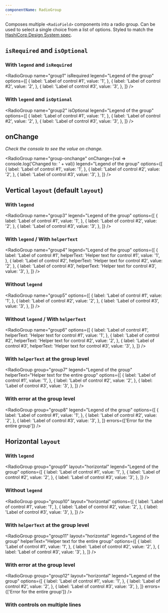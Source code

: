 ```yaml
---
componentName: RadioGroup
---
```


Composes multiple `<RadioField>` components into a radio group. Can be used to select a single choice from a list of options. Styled to match the [HashiCorp Design System spec](https://design-system-components-hashicorp.vercel.app/components/form/radio).

## `isRequired` and `isOptional`

### With `legend` and `isRequired`

<RadioGroup
	name="group1"
	isRequired
	legend="Legend of the group"
	options={[
		{
			label: 'Label of control #1',
			value: '1',
		},
		{
			label: 'Label of control #2',
			value: '2',
		},
		{
			label: 'Label of control #3',
			value: '3',
		},
	]}
/>

### With `legend` and `isOptional`

<RadioGroup
	name="group2"
	isOptional
	legend="Legend of the group"
	options={[
		{
			label: 'Label of control #1',
			value: '1',
		},
		{
			label: 'Label of control #2',
			value: '2',
		},
		{
			label: 'Label of control #3',
			value: '3',
		},
	]}
/>

## onChange

_Check the console to see the value on change._

<RadioGroup
	name="group-onchange"
	onChange={val => console.log('Changed to: ' + val)}
	legend="Legend of the group"
	options={[
		{
			label: 'Label of control #1',
			value: '1',
		},
		{
			label: 'Label of control #2',
			value: '2',
		},
		{
			label: 'Label of control #3',
			value: '3',
		},
	]}
/>

## Vertical `layout` (default `layout`)

### With `legend`

<RadioGroup
	name="group3"
	legend="Legend of the group"
	options={[
		{
			label: 'Label of control #1',
			value: '1',
		},
		{
			label: 'Label of control #2',
			value: '2',
		},
		{
			label: 'Label of control #3',
			value: '3',
		},
	]}
/>

### With `legend` / With `helperText`

<RadioGroup
	name="group4"
	legend="Legend of the group"
	options={[
		{
			label: 'Label of control #1',
			helperText: 'Helper text for control #1',
			value: '1',
		},
		{
			label: 'Label of control #2',
			helperText: 'Helper text for control #2',
			value: '2',
		},
		{
			label: 'Label of control #3',
			helperText: 'Helper text for control #3',
			value: '3',
		},
	]}
/>

### Without `legend`

<RadioGroup
	name="group5"
	options={[
		{
			label: 'Label of control #1',
			value: '1',
		},
		{
			label: 'Label of control #2',
			value: '2',
		},
		{
			label: 'Label of control #3',
			value: '3',
		},
	]}
/>

### Without `legend` / With `helperText`

<RadioGroup
	name="group6"
	options={[
		{
			label: 'Label of control #1',
			helperText: 'Helper text for control #1',
			value: '1',
		},
		{
			label: 'Label of control #2',
			helperText: 'Helper text for control #2',
			value: '2',
		},
		{
			label: 'Label of control #3',
			helperText: 'Helper text for control #3',
			value: '3',
		},
	]}
/>

### With `helperText` at the group level

<RadioGroup
	group="group7"
	legend="Legend of the group"
	helperText="Helper text for the entire group"
	options={[
		{
			label: 'Label of control #1',
			value: '1',
		},
		{
			label: 'Label of control #2',
			value: '2',
		},
		{
			label: 'Label of control #3',
			value: '3',
		},
	]}
/>

### With error at the group level

<RadioGroup
	group="group8"
	legend="Legend of the group"
	options={[
		{
			label: 'Label of control #1',
			value: '1',
		},
		{
			label: 'Label of control #2',
			value: '2',
		},
		{
			label: 'Label of control #3',
			value: '3',
		},
	]}
	errors={['Error for the entire group']}
/>

## Horizontal `layout`

### With `legend`

<RadioGroup
	group="group9"
	layout="horizontal"
	legend="Legend of the group"
	options={[
		{
			label: 'Label of control #1',
			value: '1',
		},
		{
			label: 'Label of control #2',
			value: '2',
		},
		{
			label: 'Label of control #3',
			value: '3',
		},
	]}
/>

### Without `legend`

<RadioGroup
	group="group10"
	layout="horizontal"
	options={[
		{
			label: 'Label of control #1',
			value: '1',
		},
		{
			label: 'Label of control #2',
			value: '2',
		},
		{
			label: 'Label of control #3',
			value: '3',
		},
	]}
/>

### With `helperText` at the group level

<RadioGroup
	group="group11"
	layout="horizontal"
	legend="Legend of the group"
	helperText="Helper text for the entire group"
	options={[
		{
			label: 'Label of control #1',
			value: '1',
		},
		{
			label: 'Label of control #2',
			value: '2',
		},
		{
			label: 'Label of control #3',
			value: '3',
		},
	]}
/>

### With error at the group level

<RadioGroup
	group="group12"
	layout="horizontal"
	legend="Legend of the group"
	options={[
		{
			label: 'Label of control #1',
			value: '1',
		},
		{
			label: 'Label of control #2',
			value: '2',
		},
		{
			label: 'Label of control #3',
			value: '3',
		},
	]}
	errors={['Error for the entire group']}
/>

### With controls on multiple lines

<div style={{ maxWidth: 450 }}>
	<RadioGroup
		group="group13"
		layout="horizontal"
		legend="Legend of the group"
		options={[
			{ label: 'Sit amet', value: '1' },
			{ label: 'Consectetur adipiscing', value: '2' },
			{ label: 'Elit', value: '3' },
			{ label: 'Pellentesque erat', value: '4' },
			{ label: 'Lacinia', value: '5' },
			{ label: 'At magna', value: '6' },
		]}
	/>
</div>
